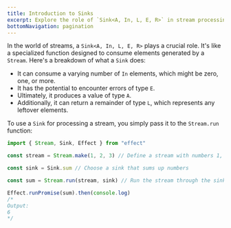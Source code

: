```yaml
---
title: Introduction to Sinks
excerpt: Explore the role of `Sink<A, In, L, E, R>` in stream processing. Learn how a `Sink` consumes elements, handles errors, produces values, and manages leftover elements. Use it seamlessly with `Stream.run` for efficient stream processing.
bottomNavigation: pagination
---
```


In the world of streams, a `Sink<A, In, L, E, R>` plays a crucial role. It's like a specialized function designed to consume elements generated by a `Stream`. Here's a breakdown of what a `Sink` does:

- It can consume a varying number of `In` elements, which might be zero, one, or more.
- It has the potential to encounter errors of type `E`.
- Ultimately, it produces a value of type `A`.
- Additionally, it can return a remainder of type `L`, which represents any leftover elements.

To use a `Sink` for processing a stream, you simply pass it to the `Stream.run` function:

```ts twoslash
import { Stream, Sink, Effect } from "effect"

const stream = Stream.make(1, 2, 3) // Define a stream with numbers 1, 2, and 3

const sink = Sink.sum // Choose a sink that sums up numbers

const sum = Stream.run(stream, sink) // Run the stream through the sink

Effect.runPromise(sum).then(console.log)
/*
Output:
6
*/
```
